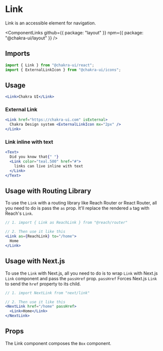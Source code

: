 # Link

Link is an accessible element for navigation.

<ComponentLinks
  github={{ package: "layout" }}
  npm={{ package: "@chakra-ui/layout" }}
/>

## Imports

```js
import { Link } from "@chakra-ui/react";
import { ExternalLinkIcon } from "@chakra-ui/icons";
```

## Usage

```jsx
<Link>Chakra UI</Link>
```

### External Link

```jsx
<Link href="https://chakra-ui.com" isExternal>
  Chakra Design system <ExternalLinkIcon mx="2px" />
</Link>
```

### Link inline with text

```jsx
<Text>
  Did you know that{" "}
  <Link color="teal.500" href="#">
    links can live inline with text
  </Link>
</Text>
```

## Usage with Routing Library

To use the `Link` with a routing library like Reach Router or React Router, all
you need to do is pass the `as` prop. It'll replace the rendered `a` tag with
Reach's `Link`.

```jsx
// 1. import { Link as ReachLink } from "@reach/router"

// 2. Then use it like this
<Link as={ReachLink} to="/home">
  Home
</Link>
```

## Usage with Next.js

To use the `Link` with Next.js, all you need to do is to wrap `Link` with
Next.js `Link` component and pass the `passHref` prop. `passHref` Forces Next.js
`Link` to send the `href` property to its child.

```jsx
// 1. import NextLink from "next/link"

// 2. Then use it like this
<NextLink href="/home" passHref>
  <Link>Home</Link>
</NextLink>
```

## Props

The Link component composes the `Box` component.

<PropsTable of="Link" />

